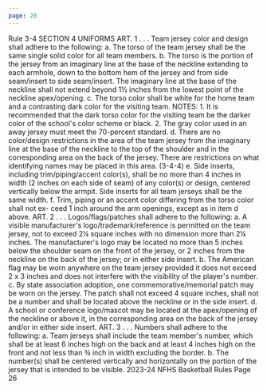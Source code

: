 ```yaml
---
page: 28
---
```


Rule 3-4 SECTION 4 UNIFORMS ART. 1 . . . Team jersey color and design shall adhere to the following: a. The torso of the team jersey shall be the same single solid color for all team members. b. The torso is the portion of the jersey from an imaginary line at the base of the neckline extending to each armhole, down to the bottom hem of the jersey and from side seam/insert to side seam/insert. The imaginary line at the base of the neckline shall not extend beyond 1½ inches from the lowest point of the neckline apex/opening. c. The torso color shall be white for the home team and a contrasting dark color for the visiting team. NOTES: 1. It is recommended that the dark torso color for the visiting team be the darker color of the school's color scheme or black. 2. The gray color used in an away jersey must meet the 70-percent standard. d. There are no color/design restrictions in the area of the team jersey from the imaginary line at the base of the neckline to the top of the shoulder and in the corresponding area on the back of the jersey. There are restrictions on what identifying names may be placed in this area. (3-4-4) e. Side inserts, including trim/piping/accent color(s), shall be no more than 4 inches in width (2 inches on each side of seam) of any color(s) or design, centered vertically below the armpit. Side inserts for all team jerseys shall be the same width. f. Trim, piping or an accent color differing from the torso color shall not ex- ceed 1 inch around the arm openings, except as in item d above. ART. 2 . . . Logos/flags/patches shall adhere to the following: a. A visible manufacturer's logo/trademark/reference is permitted on the team jersey, not to exceed 2¼ square inches with no dimension more than 2¼ inches. The manufacturer's logo may be located no more than 5 inches below the shoulder seam on the front of the jersey, or 2 inches from the neckline on the back of the jersey; or in either side insert. b. The American flag may be worn anywhere on the team jersey provided it does not exceed 2 x 3 inches and does not interfere with the visibility of the player's number. c. By state association adoption, one commemorative/memorial patch may be worn on the jersey. The patch shall not exceed 4 square inches, shall not be a number and shall be located above the neckline or in the side insert. d. A school or conference logo/mascot may be located at the apex/opening of the neckline or above it, in the corresponding area on the back of the jersey and/or in either side insert. ART. 3 . . . Numbers shall adhere to the following: a. Team jerseys shall include the team member's number, which shall be at least 6 inches high on the back and at least 4 inches high on the front and not less than ¾ inch in width excluding the border. b. The number(s) shall be centered vertically and horizontally on the portion of the jersey that is intended to be visible. 2023-24 NFHS Basketball Rules Page 26
